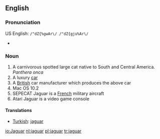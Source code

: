 ==English==
===Pronunciation===
US English: <tt>/"dZ{%gwAr\/ /"dZ{gju%Ar\/</tt>
*{{audio|en-us-jaguar.ogg|Audio (US)}}

===Noun===
# A carnivorous spotted large cat native to South and Central America. ''Panthera onca''
# A luxury [[car]]
# A [[British]] car manufacturer which produces the above car
# Mac OS 10.2
# SEPECAT Jaguar is a [[French]] military aircraft
# Atari Jaguar is a video game console

====Translations====
*[[Turkish]]: [[jaguar]]

[[io:Jaguar]]
[[nl:jaguar]]
[[pl:jaguar]]
[[tr:jaguar]]
